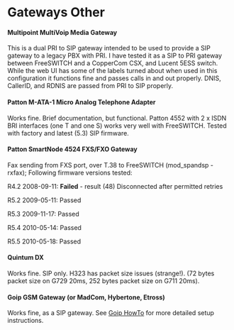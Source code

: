 
# Gateways Other 

#### Multipoint MultiVoip Media Gateway

This is a dual PRI to SIP gateway intended to be used to provide a SIP gateway to a legacy PBX with PRI. I have tested it as a SIP to PRI gateway between FreeSWITCH and a CopperCom CSX, and Lucent 5ESS switch. While the web UI has some of the labels turned about when used in this configuration it functions fine and passes calls in and out properly. DNIS, CallerID, and RDNIS are passed from PRI to SIP properly.

#### Patton M-ATA-1 Micro Analog Telephone Adapter

Works fine. Brief documentation, but functional. Patton 4552 with 2 x ISDN BRI interfaces (one T and one S) works very well with FreeSWITCH. Tested with factory and latest (5.3) SIP firmware.

#### Patton SmartNode 4524 FXS/FXO Gateway

Fax sending from FXS port, over T.38 to FreeSWITCH (mod\_spandsp - rxfax); Following firmware versions tested:

R4.2 2008-09-11: **Failed** \- result (48) Disconnected after permitted retries

R5.2 2009-05-11: Passed

R5.3 2009-11-17: Passed

R5.4 2010-05-14: Passed

R5.5 2010-05-18: Passed

#### Quintum DX

Works fine. SIP only. H323 has packet size issues (strange!). (72 bytes packet size on G729 20ms, 252 bytes packet size on G711 20ms).

#### Goip GSM Gateway (or MadCom, Hybertone, Etross)

Works fine, as a SIP gateway. See [Goip HowTo](./Goip-HowTo_1967130.mdx) for more detailed setup instructions.


